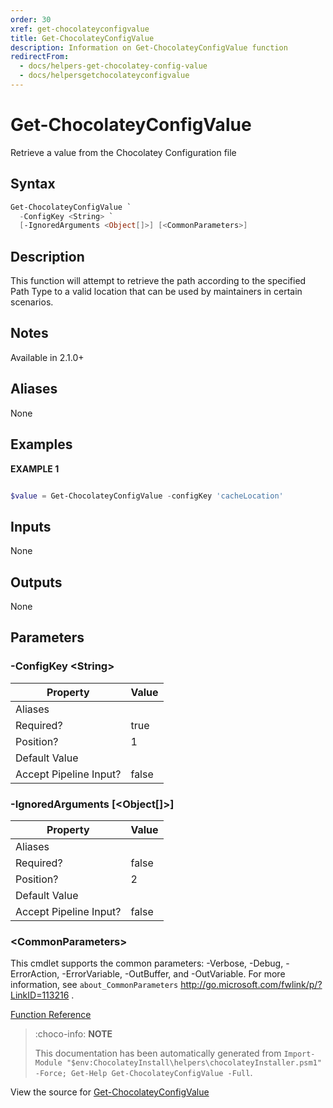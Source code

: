 ---
order: 30
xref: get-chocolateyconfigvalue
title: Get-ChocolateyConfigValue
description: Information on Get-ChocolateyConfigValue function
redirectFrom:
  - docs/helpers-get-chocolatey-config-value
  - docs/helpersgetchocolateyconfigvalue
---

# Get-ChocolateyConfigValue

<!-- This documentation is automatically generated from https://github.com/chocolatey/choco/blob/master/src/chocolatey.resources/helpers/functions/Get-ChocolateyConfigValue.ps1 using https://github.com/chocolatey/choco/blob/master/GenerateDocs.ps1. Contributions are welcome at the original location(s). -->

Retrieve a value from the Chocolatey Configuration file

## Syntax

~~~powershell
Get-ChocolateyConfigValue `
  -ConfigKey <String> `
  [-IgnoredArguments <Object[]>] [<CommonParameters>]
~~~

## Description

This function will attempt to retrieve the path according to the specified Path Type
to a valid location that can be used by maintainers in certain scenarios.

## Notes

Available in 2.1.0+

## Aliases

None

## Examples

 **EXAMPLE 1**

~~~powershell

$value = Get-ChocolateyConfigValue -configKey 'cacheLocation'
~~~ 

## Inputs

None

## Outputs

None

## Parameters

###  -ConfigKey &lt;String&gt;
Property               | Value
---------------------- | -----
Aliases                | 
Required?              | true
Position?              | 1
Default Value          | 
Accept Pipeline Input? | false
 
###  -IgnoredArguments [&lt;Object[]&gt;]
Property               | Value
---------------------- | -----
Aliases                | 
Required?              | false
Position?              | 2
Default Value          | 
Accept Pipeline Input? | false
 
### &lt;CommonParameters&gt;

This cmdlet supports the common parameters: -Verbose, -Debug, -ErrorAction, -ErrorVariable, -OutBuffer, and -OutVariable. For more information, see `about_CommonParameters` http://go.microsoft.com/fwlink/p/?LinkID=113216 .



[Function Reference](xref:powershell-reference)

> :choco-info: **NOTE**
>
> This documentation has been automatically generated from `Import-Module "$env:ChocolateyInstall\helpers\chocolateyInstaller.psm1" -Force; Get-Help Get-ChocolateyConfigValue -Full`.

View the source for [Get-ChocolateyConfigValue](https://github.com/chocolatey/choco/blob/master/src/chocolatey.resources/helpers/functions/Get-ChocolateyConfigValue.ps1)
